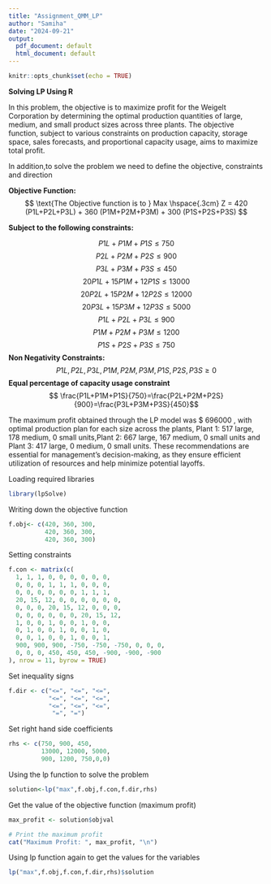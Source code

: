 ---
title: "Assignment_QMM_LP"
author: "Samiha"
date: "2024-09-21"
output:
  pdf_document: default
  html_document: default
---

```{r setup, include=FALSE}
knitr::opts_chunk$set(echo = TRUE)
```
                              
**Solving LP Using R**
                                
                              
In this problem, the objective is to maximize profit for the Weigelt Corporation by determining the optimal production quantities of large, medium, and small product sizes across three plants. The objective function, subject to various constraints on production capacity, storage space, sales forecasts, and proportional capacity usage, aims to maximize total profit.

In addition,to solve the problem we need to define the objective, constraints and direction

**Objective Function:**
$$ \text{The Objective function is to } Max \hspace{.3cm} Z = 420 (P1L+P2L+P3L) + 360 (P1M+P2M+P3M) + 300 (P1S+P2S+P3S) $$

**Subject to the following constraints:**

$$P1L+P1M+P1S \le 750 $$
$$ P2L+P2M+P2S \le 900 $$
$$ P3L+P3M+P3S \le 450 $$
$$ 20P1L+15P1M+12P1S \le 13000 $$
$$ 20P2L+15P2M+12P2S \le 12000 $$
$$ 20P3L+15P3M+12P3S \le 5000 $$
$$ P1L+P2L+P3L \le 900 $$
$$ P1M+P2M+P3M \le 1200 $$
$$ P1S+P2S+P3S \le 750 $$
**Non Negativity Constraints:**
$$ P1L,P2L,P3L,P1M,P2M,P3M,P1S,P2S,P3S \ge 0 $$
**Equal percentage of capacity usage constraint**
$$ \frac{P1L+P1M+P1S}{750}=\frac{P2L+P2M+P2S}{900}=\frac{P3L+P3M+P3S}{450}$$


The maximum profit obtained through the LP model was $ 696000 , with optimal production plan for each size across the plants, Plant 1: 517 large, 178 medium, 0 small units,Plant 2: 667 large, 167 medium, 0 small units and Plant 3: 417 large, 0 medium, 0 small units. These recommendations are essential for management's decision-making, as they ensure efficient utilization of resources and help minimize potential layoffs.

\newpage

Loading required libraries
```{r}
library(lpSolve)
```


Writing down the objective function 
```{r}
f.obj<- c(420, 360, 300,   
          420, 360, 300,   
          420, 360, 300)   
```

Setting constraints
```{r}
f.con <- matrix(c(
  1, 1, 1, 0, 0, 0, 0, 0, 0,   
  0, 0, 0, 1, 1, 1, 0, 0, 0,  
  0, 0, 0, 0, 0, 0, 1, 1, 1,   
  20, 15, 12, 0, 0, 0, 0, 0, 0, 
  0, 0, 0, 20, 15, 12, 0, 0, 0,   
  0, 0, 0, 0, 0, 0, 20, 15, 12,   
  1, 0, 0, 1, 0, 0, 1, 0, 0,   
  0, 1, 0, 0, 1, 0, 0, 1, 0,   
  0, 0, 1, 0, 0, 1, 0, 0, 1,
  900, 900, 900, -750, -750, -750, 0, 0, 0,   
  0, 0, 0, 450, 450, 450, -900, -900, -900 
), nrow = 11, byrow = TRUE)
```

Set inequality signs
```{r}
f.dir <- c("<=", "<=", "<=",
           "<=", "<=", "<=",
           "<=", "<=", "<=",
            "=", "=")
```


Set right hand side coefficients
```{r}
rhs <- c(750, 900, 450,    
         13000, 12000, 5000,
         900, 1200, 750,0,0)
```

Using the lp function to solve the problem 
```{r}
solution<-lp("max",f.obj,f.con,f.dir,rhs)
```


Get the value of the objective function (maximum profit)
```{r}
max_profit <- solution$objval

# Print the maximum profit
cat("Maximum Profit: ", max_profit, "\n")
```

Using lp function again to get the values for the variables 
```{r}
lp("max",f.obj,f.con,f.dir,rhs)$solution
```





